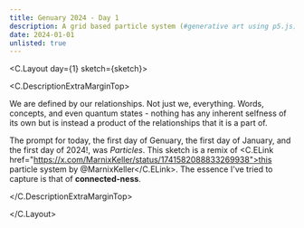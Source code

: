 ```yaml
---
title: Genuary 2024 - Day 1
description: A grid based particle system (#generative art using p5.js)
date: 2024-01-01
unlisted: true
---
```



<C.Layout day={1} sketch={sketch}>

<C.DescriptionExtraMarginTop>

We are defined by our relationships. Not just we, everything. Words, concepts,
and even quantum states - nothing has any inherent selfness of its own but is
instead a product of the relationships that it is a part of.

The prompt for today, the first day of Genuary, the first day of January, and
the first day of 2024!, was _Particles_. This sketch is a remix of <C.ELink
href="https://x.com/MarnixKeller/status/1741582088833269938">this particle
system by @MarnixKeller</C.ELink>. The essence I've tried to capture is that of
**connected-ness**.

</C.DescriptionExtraMarginTop>

</C.Layout>

